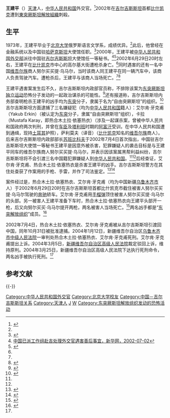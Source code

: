 {{noteTA
|G1=地名}}
'''王建平'''（{{bd|1950年||2002年|6月29日}}）[[天津|天津]]人，[[中华人民共和国|中华人民共和国]]外交官。<ref name=xhw>{{Cite web |url=http://news.xinhuanet.com/newscenter/2002-07/01/content_463950.htm |title=王建平的同学说：“建平是位优秀外交官。” ，新华网，2002-07-01 |accessdate=2012-07-15 |archive-date=2004-11-26 |archive-url=https://web.archive.org/web/20041126132307/http://news.xinhuanet.com/newscenter/2002-07/01/content_463950.htm |dead-url=no }}</ref>2002年在[[吉尔吉斯斯坦|吉尔吉斯斯坦]]首都[[比什凯克|比什凯克]]遭到[[東突厥斯坦解放組織|東突厥斯坦解放組織]]刺殺。

==生平==
1973年，王建平毕业于[[北京大学|北京大学]]俄罗斯语言文学系，成绩优异。<ref name=xhw/>此后，他曾经在金融系统以及中国驻[[哈萨克斯坦|哈萨克斯坦]]大使馆任职。<ref>{{Cite web |url=http://www.durihana.tv/news/cctv.htm |title=外交部发言人就我外交官遇害、朝韩冲突等问题答记者问，央视国际网络，2002-07-02 |accessdate=2012-07-15 |archive-date=2016-03-05 |archive-url=https://web.archive.org/web/20160305012240/http://durihana.tv/news/cctv.htm |dead-url=no }}</ref>2000年，王建平被[[中华人民共和国外交部|中华人民共和国外交部]]派往中国驻[[吉尔吉斯斯坦|吉尔吉斯斯坦]]大使馆任一等秘书。<ref>[http://news.xinhuanet.com/newscenter/2002-07/02/content_467002.htm 中国已派工作组赴吉处理外交官遇害善后事宜，新华网，2002-07-02]</ref><ref name=ls>{{Cite web |url=http://news.sohu.com/88/00/news201960088.shtml |title=中国驻吉大使证实一秘遇害 一名中国商人也被枪杀，搜狐网，2002年07月02日 |accessdate=2012年7月15日 |archive-date=2016年3月4日 |archive-url=https://web.archive.org/web/20160304224704/http://news.sohu.com/88/00/news201960088.shtml |dead-url=no }}</ref>2002年6月29日20时左右，王建平在[[比什凯克|比什凯克]]市中心的高尔基大街遭枪杀身亡。<ref name=xhw/>同时遇害的还有一名中国[[维吾尔族|维吾尔族]]商人努尔买买提·乌马尔，当时该商人同王建平在同一辆汽车中，该商人负责驾驶汽车。遭枪杀后，王建平与该商人当场死亡。<ref name=ls/><ref name=sohu>{{Cite web |url=http://news.sohu.com/42/56/news202025642.shtml |title=意外还是政治谋杀？中国外交官王建平被杀案追踪，搜狐网，2002年7月6日 |accessdate=2012年7月15日 |archive-date=2016年3月4日 |archive-url=https://web.archive.org/web/20160304205833/http://news.sohu.com/42/56/news202025642.shtml |dead-url=no }}</ref>

王建平遇害案发生后不久，吉尔吉斯斯坦内政部官员称，不排除该案为[[东突厥斯坦独立运动|东突厥斯坦独立运动]]恐怖分子发动的一起政治谋杀的可能性。<ref>{{Cite web |url=http://www.people.com.cn/GB/guoji/22/85/20020701/765474.html |title=吉尔吉斯斯坦司法部门调查中国领事王建平遭枪杀案，人民网，2002年7月1日 |accessdate=2012年7月15日 |archive-date=2016年3月4日 |archive-url=https://web.archive.org/web/20160304085855/http://www.people.com.cn/GB/guoji/22/85/20020701/765474.html |dead-url=no }}</ref>还有报道称，吉尔吉斯斯坦内务部查明枪杀王建平的凶手均为[[东突|东突]]分子，隶属于名为“自由突厥斯坦”的组织。<ref>{{Cite web |url=http://www.chinanews.com/2002-07-04/26/200471.html |title=王建平遇害证实"疆独"所为 凶手可能潜入阿富汗，中国新闻网，2002年07月04日 |accessdate=2012-07-15 |archive-date=2016-03-05 |archive-url=https://web.archive.org/web/20160305044759/http://www.chinanews.com/2002-07-04/26/200471.html |dead-url=no }}</ref>吉尔吉斯斯坦方面逮捕了三名嫌疑犯（均为[[中华人民共和国|中华人民共和国]]籍人）：艾尔肯·牙克甫（Yakub Erkin）（被认定为[[东突|东突]]分子，隶属“自由突厥斯坦”组织），卡拉（Mustafa Karay，即热合木土拉·依塞热衣）（涉及一起谋杀案，曾被中华人民共和国政府两次判刑，并曾在[[车臣共和国|车臣]]及[[塔利班|塔利班]]时期的[[阿富汗|阿富汗]]受训，在中华人民共和国遭到通缉，现持[[土耳其|土耳其]]护照），萨利莫夫（译音）（[[比什凯克|比什凯克]]知名的[[维吾尔族|维吾尔族]]商人）。后来吉尔吉斯斯坦内政部部长[[苏班比科夫|苏班比科夫]]于2002年7月4日首次指出，中国驻吉尔吉斯斯坦大使馆一等秘书王建平是因意外被杀害，犯罪嫌疑人的袭击目标是与王建平同车的维吾尔族商人努尔买买提·乌马尔，并表示因该案属黑帮利益纠纷，吉尔吉斯斯坦将不会引渡三名中国籍犯罪嫌疑人到[[中华人民共和国|中华人民共和国]]。<ref name=sohu/><ref name=guancha/>后经查证，艾尔肯·牙克甫、热合木土拉·依塞热衣是杀害王建平的凶手。吉尔吉斯斯坦警方在其住处查获了作案用的手枪、手雷，并作了司法鉴定。<ref>{{Cite web |url=http://www.huaxia.com/thjq/jsgc/jsgcwz/2010/07/1993514.html |title=中巴联手打击“东突”恐怖势力，华夏经纬网，2010-07-19 |accessdate=2012-07-15 |archive-date=2012-05-12 |archive-url=https://web.archive.org/web/20120512224138/http://huaxia.com/thjq/jsgc/jsgcwz/2010/07/1993514.html |dead-url=no }}</ref><ref>{{Cite web |url=http://news.ifeng.com/mainland/detail_2012_04/06/13685468_0.shtml |title=新闻资料：第一批认定的东突恐怖组织、恐怖分子名单，凤凰网，2012年04月06日 |accessdate=2012年7月15日 |archive-date=2012年4月9日 |archive-url=https://web.archive.org/web/20120409114728/http://news.ifeng.com/mainland/detail_2012_04/06/13685468_0.shtml |dead-url=no }}</ref>

案件经过是，热合木土拉·依塞热衣、艾尔肯·牙克甫（均为中国新疆[[乌鲁木齐市|乌鲁木齐市]]人）于2002年6月29日20时在吉尔吉斯斯坦首都比什凯克市截住被害人努尔买买提·乌马尔驾驶的[[奔驰|奔驰]]轿车。艾尔肯·牙克甫用[[手榴弹|手榴弹]]顶住被害人努尔买买提·乌马尔的头部。另一被害人王建平准备下车时，热合木土拉·依塞热衣向王建平头部开一枪，后又向努尔买买·乌马尔提开两枪，两名被害人当场死亡。<ref name=guancha>{{Cite web |url=http://www.guancha.cn/Neighbors/2016_08_30_372926.shtml |title=中国驻吉尔吉斯斯坦使馆遇爆炸袭击 14年前中国外交官在吉被“疆独”杀害，观察者网，2016-08-20 |accessdate=2016-08-31 |archive-date=2016-09-03 |archive-url=https://web.archive.org/web/20160903225424/http://www.guancha.cn/Neighbors/2016_08_30_372926.shtml |dead-url=no }}</ref>两名凶手都是“[[东突厥斯坦解放组织|东突解放组织]]”成员。<ref>{{Cite web |url=http://news.takungpao.com/history/redu/2014-01/2239199.html |title=四大"东突"恐怖组织档案:人物 活动 资金，大公网，2014-01-24 |accessdate=2016-09-05 |archive-date=2016-09-18 |archive-url=https://web.archive.org/web/20160918080913/http://news.takungpao.com/history/redu/2014-01/2239199.html |dead-url=no }}</ref>

2002年7月4日，热合木土拉·依塞热衣、艾尔肯·牙克甫被从吉尔吉斯斯坦引渡回中国，同年10月31日被批准逮捕。2004年1月12日，新疆维吾尔自治区[[乌鲁木齐市中级人民法院|乌鲁木齐市中级人民法院]]一审判处热合木土拉·依塞热衣、艾尔肯·牙克甫死刑。艾尔肯·牙克甫提出上诉。2004年3月5日，[[新疆维吾尔自治区高级人民法院|新疆维吾尔自治区高级人民法院]]裁定驳回上诉，维持原判。2004年3月25日，新疆维吾尔自治区高级人民法院下达执行死刑命令，两名凶手被执行死刑。<ref name=guancha/>

== 参考文献 ==
{{Reflist|2}}

{{-}}
{{新疆维吾尔自治区暴力恐怖活动和反恐行动|江}}

{{DEFAULTSORT:Wang王}}
[[Category:中华人民共和国外交官|Category:中华人民共和国外交官]]
[[Category:北京大学校友|Category:北京大学校友]]
[[Category:中国－吉尔吉斯斯坦关系|Category:中国－吉尔吉斯斯坦关系]]
[[Category:天津人|Category:天津人]]
[[Category:王姓|J]]
[[Category:中华人民共和国遇刺身亡者|W]]
[[Category:东突厥斯坦解放组织发动的恐怖活动|Category:东突厥斯坦解放组织发动的恐怖活动]]